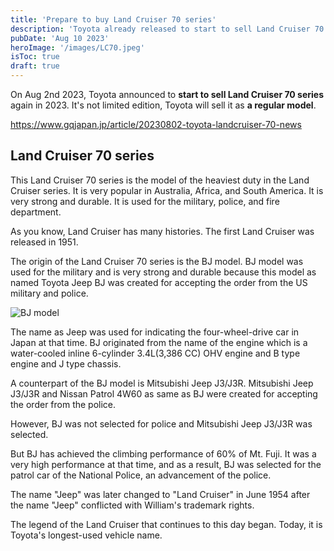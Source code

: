 ```yaml
---
title: 'Prepare to buy Land Cruiser 70 series'
description: 'Toyota already released to start to sell Land Cruiser 70 series in 2023. I want to buy it.'
pubDate: 'Aug 10 2023'
heroImage: '/images/LC70.jpeg'
isToc: true
draft: true
---
```


On Aug 2nd 2023, Toyota announced to **start to sell Land Cruiser 70 series** again in 2023. It's not limited edition, Toyota will sell it as **a regular model**.

https://www.gqjapan.jp/article/20230802-toyota-landcruiser-70-news

## Land Cruiser 70 series

This Land Cruiser 70 series is the model of the heaviest duty in the Land Cruiser series. It is very popular in Australia, Africa, and South America. It is very strong and durable. It is used for the military, police, and fire department.

As you know, Land Cruiser has many histories. The first Land Cruiser was released in 1951.

The origin of the Land Cruiser 70 series is the BJ model. BJ model was used for the military and is very strong and durable because this model as named Toyota Jeep BJ was created for accepting the order from the US military and police.

![BJ model](https://www.flexdream.jp/files/uploads/%E3%83%88%E3%83%A8%E3%82%BF_%E3%82%B8%E3%83%BC%E3%83%97BJ%E5%9E%8B.jpg)

The name as Jeep was used for indicating the four-wheel-drive car in Japan at that time.
BJ originated from the name of the engine which is a water-cooled inline 6-cylinder 3.4L(3,386 CC) OHV engine and B type engine and J type chassis.

A counterpart of the BJ model is Mitsubishi Jeep J3/J3R. Mitsubishi Jeep J3/J3R and Nissan Patrol 4W60 as same as BJ were created for accepting the order from the police.

However, BJ was not selected for police and Mitsubishi Jeep J3/J3R was selected.

But BJ has achieved the climbing performance of 60% of Mt. Fuji. It was a very high performance at that time, and as a result, BJ was selected for the patrol car of the National Police, an advancement of the police.

The name "Jeep" was later changed to "Land Cruiser" in June 1954 after the name "Jeep" conflicted with William's trademark rights.

The legend of the Land Cruiser that continues to this day began. Today, it is Toyota's longest-used vehicle name.
